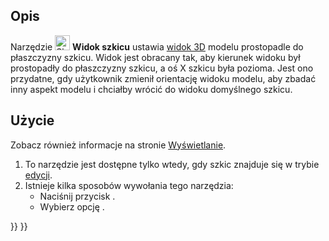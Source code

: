 <languages/>

{{Docnav/pl
|[[Sketcher_LeaveSketch/pl|Zamknij szkic]]
|[[Sketcher_ViewSection/pl|Widok przekroju]]
|[[Sketcher_Workbench/pl|środowisko pracy Szkicownik]]
|IconL=Sketcher_LeaveSketch.svg
|IconR=Sketcher_ViewSection.svg
|IconC=Workbench_Sketcher.svg
}}

{{GuiCommand/pl
|Name=Sketcher ViewSketch
|Name/pl=Szkicownik: Widok szkicu
|MenuLocation=Sketch → Widok szkicu
|Workbenches=[[Sketcher_Workbench/pl|Szkicownik]]
|Shortcut={{KEY|Q}} {{KEY|P}}
}}

<span id="Description"></span>
==Opis==

Narzędzie [[Image:Sketcher_ViewSketch.svg|24px]] '''Widok szkicu''' ustawia [[3D_View/pl|widok 3D]] modelu prostopadle do płaszczyzny szkicu. Widok jest obracany tak, aby kierunek widoku był prostopadły do płaszczyzny szkicu, a oś X szkicu była pozioma. Jest ono przydatne, gdy użytkownik zmienił orientację widoku modelu, aby zbadać inny aspekt modelu i chciałby wrócić do widoku domyślnego szkicu.

<span id="Usage"></span>
==Użycie==

Zobacz również informacje na stronie [[Sketcher_Preferences/pl#Wyświetlanie|Wyświetlanie]].

# To narzędzie jest dostępne tylko wtedy, gdy szkic znajduje się w trybie [[Sketcher_EditSketch/pl|edycji]].
# Istnieje kilka sposobów wywołania tego narzędzia:
#* Naciśnij przycisk {{Button|[[Image:Sketcher_ViewSketch.svg|16px]] '''Widok szkicu'''}}.
#* Wybierz opcję {{MenuCommand|Szkic → [[File:Sketcher_ViewSketch.svg|16px]] Widok szkicu}}.


{{Docnav/pl
|[[Sketcher_LeaveSketch/pl|Zamknij szkic]]
|[[Sketcher_ViewSection/pl|Widok przekroju]]
|[[Sketcher_Workbench/pl|środowisko pracy Szkicownik]]
|IconL=Sketcher_LeaveSketch.svg
|IconR=Sketcher_ViewSection.svg
|IconC=Workbench_Sketcher.svg
}}

{{Sketcher_Tools_navi{{#translation:}}}}
{{Userdocnavi{{#translation:}}}}